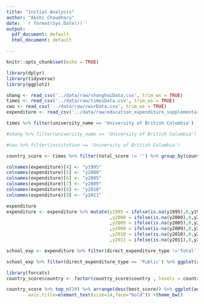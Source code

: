 ---
title: "Initial Analysis"
author: "Akshi Chaudhary"
date: '`r format(Sys.Date())`'
output: 
  pdf_document: default
  html_document: default

---

```{r setup, include=FALSE}
knitr::opts_chunk$set(echo = TRUE)
```

```{r}
library(dplyr)
library(tidyverse)
library(ggplot2)
```


```{r, message=FALSE, warning=FALSE}
shang <- read_csv('../data/raw/shanghaiData.csv', trim_ws = TRUE)
times <- read_csv('../data/raw/timesData.csv', trim_ws = TRUE)
cwu <- read_csv('../data/raw/cwurData.csv', trim_ws = TRUE)
expenditure <- read_csv('../data/raw/education_expenditure_supplementary_data.csv', trim_ws = TRUE)
```



```{r}
times %>% filter(university_name == 'University of British Columbia')

```

```{r}
#shang %>% filter(university_name == 'University of British Columbia')
```

```{r}
#cwu %>% filter(institution == 'University of British Columbia')
```


```{r}
country_score <- times %>% filter(total_score != '') %>% group_by(country) %>% summarise(best_score = max(total_score)) %>% select(country,best_score) %>% arrange(desc(best_score))
```

```{r}

colnames(expenditure)[4] <- "y1995"
colnames(expenditure)[5] <- "y2000"
colnames(expenditure)[6] <- "y2005"
colnames(expenditure)[7] <- "y2009"
colnames(expenditure)[8] <- "y2010"
colnames(expenditure)[9] <- "y2011"

expenditure
expenditure <- expenditure %>% mutate(y1995 = ifelse(is.na(y1995),0,y1995)
                                      ,y2000 = ifelse(is.na(y2000),0,y2000)
                                      ,y2005 = ifelse(is.na(y2005),0,y2005)
                                      ,y2009 = ifelse(is.na(y2009),0,y2009)
                                      ,y2010 = ifelse(is.na(y2010),0,y2010) 
                                      ,y2011 = ifelse(is.na(y2011),0,y2011))

school_exp <- expenditure %>% filter(direct_expenditure_type !='Total') %>%mutate(avg_exp = (y1995+ y2000 +y2005+y2009+y2010+y2011)/6) %>% group_by(country,direct_expenditure_type,institute_type) %>% summarise(total_exp = sum(avg_exp))
```

```{r}

school_exp %>% filter(direct_expenditure_type == 'Public') %>% ggplot(aes(total_exp,fill = institute_type )) + geom_density( aes(y = ..count..)) + labs(title = 'Expenditure by countries based on Institute type', x = 'expenditure in billion dollars') + theme(axis.text=element_text(size=8),axis.title=element_text(size=10,face="bold" )) +theme_bw() 
```


```{r}
library(forcats)
country_score$country <- factor(country_score$country , levels = country_score$country [order(country_score$best_score)])

country_score %>% top_n(20) %>% arrange(desc(best_score)) %>% ggplot(aes(x = best_score, y = country)) + geom_point(fill ='blue') +labs(title = 'Country eductaion score based on institition rankings', x = 'Best Score', y ='Country') + theme(axis.text=element_text(size=8),
        axis.title=element_text(size=14,face="bold")) +theme_bw()


```


